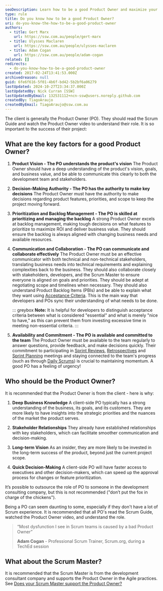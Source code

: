 ```yaml
---
seoDescription: Learn how to be a good Product Owner and maximize your project's ROI by prioritizing the product backlog, being available for Scrum meetings, unblocking developers, and understanding product backlog items.
type: rule
title: Do you know how to be a good Product Owner?
uri: do-you-know-the-how-to-be-a-good-product-owner
authors:
  - title: Gert Marx
    url: https://ssw.com.au/people/gert-marx
  - title: Ulysses Maclaren
    url: https://ssw.com.au/people/ulysses-maclaren
  - title: Adam Cogan
    url: https://ssw.com.au/people/adam-cogan
related: []
redirects:
  - do-you-know-how-to-be-a-good-product-owner
created: 2017-02-24T13:41:53.000Z
archivedreason: null
guid: 6fe6f616-5f01-4b6f-bd42-5b2bf6a06279
lastUpdated: 2024-10-27T23:34:37.000Z
lastUpdatedBy: Nick Curran [SSW]
lastUpdatedByEmail: 132531112+ncn-ssw@users.noreply.github.com
createdBy: TiagoAraujo
createdByEmail: TiagoAraujo@ssw.com.au
---
```


The client is generally the Product Owner (PO). They should read the Scrum Guide and watch the Product Owner video to understand their role. It is so important to the success of their project:
<youtubeEmbed url="https://www.youtube.com/embed/3eljozEWpf8" description="Video: What is a 'Product Owner'? - Scrum Guide (2 min)" />

## What are the key factors for a good Product Owner?

1. **Product Vision - The PO understands the product's vision**
   The Product Owner should have a deep understanding of the product's vision, goals, and business value, and be able to communicate this clearly to both the development team and stakeholders.

2. **Decision-Making Authority - The PO has the authority to make key decisions**
   The Product Owner must have the authority to make decisions regarding product features, priorities, and scope to keep the project moving forward.

3. **Prioritization and Backlog Management - The PO is skilled at prioritizing and managing the backlog**
   A strong Product Owner excels at backlog management, making tough decisions on what features to prioritize to maximize ROI and deliver business value. They should ensure the backlog is always aligned with changing business needs and available resources.

4. **Communication and Collaboration - The PO can communicate and collaborate effectively**
   The Product Owner must be an effective communicator with both technical and non-technical stakeholders, translating business needs into technical requirements and explaining complexities back to the business. They should also collaborate closely with stakeholders, developers, and the Scrum Master to ensure everyone is aligned on goals and priorities. They should be adept at negotiating scope and timelines when necessary. They should also understand Product Backlog Items (PBIs) and be able to explain what they want using [Acceptance Criteria](/acceptance-criteria). This is the main way that developers and POs sync their understanding of what needs to be done.

    ::: greybox
    **Note:** It is helpful for developers to distinguish acceptance criteria between what is considered "essential" and what is merely "nice to have," as this can prevent them from investing excessive time in meeting non-essential criteria.
    :::

5. **Availability and Commitment - The PO is available and committed to the team**
   The Product Owner must be available to the team regularly to answer questions, provide feedback, and make decisions quickly. Their commitment to participating in [Sprint Reviews](/do-you-know-what-happens-at-a-sprint-review-meeting), [Retrospectives](/do-you-know-what-happens-at-a-sprint-retrospective-meeting) and [Sprint Planning](/what-happens-at-a-sprint-planning-meeting) meetings and staying connected to the team's progress (such as through [Daily Scrums](/methodology-daily-scrums)) is crucial to maintaining momentum. A good PO has a feeling of urgency!

## Who should be the Product Owner?

It is recommended that the Product Owner is from the client - here is why:

1. **Deep Business Knowledge**
A client-side PO typically has a strong understanding of the business, its goals, and its customers. They are more likely to have insights into the strategic priorities and the nuances of the market the product serves.

2. **Stakeholder Relationships**
They already have established relationships with key stakeholders, which can facilitate smoother communication and decision-making.

3. **Long-term Vision**
As an insider, they are more likely to be invested in the long-term success of the product, beyond just the current project scope.

4. **Quick Decision-Making**
A client-side PO will have faster access to executives and other decision-makers, which can speed up the approval process for changes or feature prioritization.

It’s possible to outsource the role of PO to someone in the development consulting company, but this is not recommended ("don’t put the fox in charge of the chickens").

Being a PO can seem daunting to some, especially if they don't have a lot of Scrum experience. It is recommended that all PO's read the Scrum Guide, watched the Product Owner video, and understand the role.

> “Most dysfunction I see in Scrum teams is caused by a bad Product Owner”
>
> **Adam Cogan** - Professional Scrum Trainer, Scrum.org, during a TechEd session

## What about the Scrum Master?

It is recommended that the Scrum Master is from the development consultant company and supports the Product Owner in the Agile practices. See [Does your Scrum Master support the Product Owner?](/scrum-master-support-product-owner)
